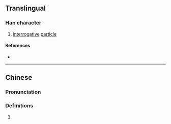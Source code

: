 {{also|呵}}
{{character info/new}}
==Translingual==

===Han character===
{{Han char|rn=30|rad=口|as=10|sn=13|four=|canj=RTOR,XRTOR|ids=⿰口荷}}

# {{lb|mul|Cantonese}} [[interrogative]] [[particle]]

====References====
* {{Han ref|kx=0206.201|hdz=10665.080|uh=55EC|ud=21996}}

----

==Chinese==
{{zh-forms}}

===Pronunciation===
{{zh-pron
|m=hē
|c=ho2
|cat=
}}

===Definitions===
{{zh-hanzi}}

# {{rfdef|zh}}